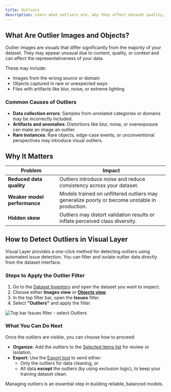 ```yaml
---
title: Outliers
description: Learn what outliers are, why they affect dataset quality, and how to detect and manage them using Visual Layer.
---
```


## What Are Outlier Images and Objects?

Outlier images are visuals that differ significantly from the majority of your dataset. They may appear unusual due to content, quality, or context and can affect the representativeness of your data.

These may include:

- Images from the wrong source or domain
- Objects captured in rare or unexpected ways
- Files with artifacts like blur, noise, or extreme lighting

### Common Causes of Outliers

- **Data collection errors**: Samples from unrelated categories or domains may be incorrectly included.
- **Artifacts and anomalies**: Distortions like blur, noise, or overexposure can make an image an outlier.
- **Rare instances**: Rare objects, edge-case events, or unconventional perspectives may introduce visual outliers.

## Why It Matters

<div className="integrations-table">

| Problem | Impact |
|---------|--------|
| **Reduced data quality** | Outliers introduce noise and reduce consistency across your dataset. |
| **Weaker model performance** | Models trained on unfiltered outliers may generalize poorly or become unstable in production. |
| **Hidden skew** | Outliers may distort validation results or inflate perceived class diversity. |

</div>

## How to Detect Outliers in Visual Layer

Visual Layer provides a one-click method for detecting outliers using automated issue detection. You can filter and isolate outlier data directly from the dataset interface.

### Steps to Apply the Outlier Filter

1. Go to the [Dataset Inventory](https://dash.readme.com/project/visual-layer2/v1.0/docs/browsing-datasets) and open the dataset you want to inspect.
2. Choose either **Images view** or [ **Objects view**](https://dash.readme.com/project/visual-layer2/v1.0/docs/understanding-and-exploring-objects).
3. In the top filter bar, open the **Issues** filter.
4. Select **"Outliers"** and apply the filter.

<Frame>
  <img src="https://files.readme.io/d7dd161-image.png" alt="Top bar Issues filter - select Outliers" />
</Frame>

### What You Can Do Next

Once the outliers are visible, you can choose how to proceed:

- **Organize**: Add the outliers to the [Selected Items list](https://dash.readme.com/project/visual-layer2/v1.0/docs/data-selection-using-visual-layer) for review or isolation.
- **Export**: Use the [Export tool](https://dash.readme.com/project/visual-layer2/v1.0/docs/export-data) to send either:
  - Only the outliers for data cleaning, or
  - All data **except** the outliers (by using exclusion logic), to keep your training dataset clean.

Managing outliers is an essential step in building reliable, balanced models.
